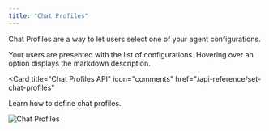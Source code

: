 ```yaml
---
title: "Chat Profiles"
---
```


Chat Profiles are a way to let users select one of your agent configurations.

Your users are presented with the list of configurations. Hovering over an option displays the markdown description.

<Card
  title="Chat Profiles API"
  icon="comments"
  href="/api-reference/set-chat-profiles"
>
  Learn how to define chat profiles.
</Card>

![Chat Profiles](/images/chat-profiles.png)
